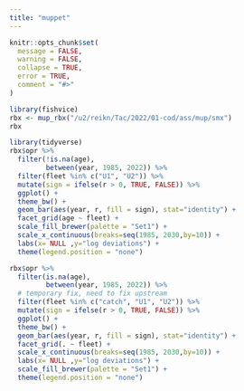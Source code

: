 ```yaml
---
title: "muppet"
---
```


```r
knitr::opts_chunk$set(
  message = FALSE, 
  warning = FALSE,
  collapse = TRUE,
  error = TRUE,
  comment = "#>"
)
```

```r
library(fishvice)
rbx <- mup_rbx("/u2/reikn/Tac/2022/01-cod/ass/mup/smx")
rbx
```

```r
library(tidyverse)
rbx$opr %>% 
  filter(!is.na(age),
         between(year, 1985, 2022)) %>% 
  filter(fleet %in% c("U1", "U2")) %>% 
  mutate(sign = ifelse(r > 0, TRUE, FALSE)) %>% 
  ggplot() +
  theme_bw() +
  geom_bar(aes(year, r, fill = sign), stat="identity") +
  facet_grid(age ~ fleet) +
  scale_fill_brewer(palette = "Set1") +
  scale_x_continuous(breaks=seq(1985, 2030,by=10)) +
  labs(x= NULL ,y="log deviations") +
  theme(legend.position = "none")
```

```r
rbx$opr %>% 
  filter(is.na(age),
         between(year, 1985, 2022)) %>% 
  # temporary fix, need to fix upstream
  filter(fleet %in% c("catch", "U1", "U2")) %>% 
  mutate(sign = ifelse(r > 0, TRUE, FALSE)) %>% 
  ggplot() +
  theme_bw() +
  geom_bar(aes(year, r, fill = sign), stat="identity") +
  facet_grid(. ~ fleet) +
  scale_x_continuous(breaks=seq(1985, 2030,by=10)) +
  labs(x= NULL ,y="log deviations") +
  scale_fill_brewer(palette = "Set1") +
  theme(legend.position = "none")
```

